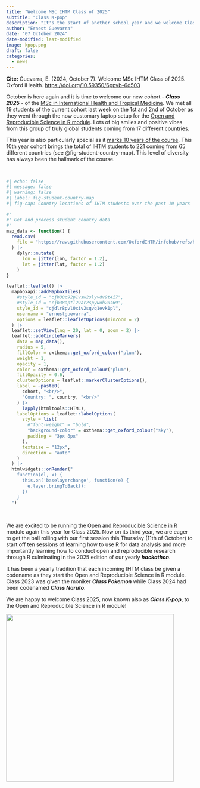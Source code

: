 ```yaml
---
title: "Welcome MSc IHTM Class of 2025"
subtitle: "Class K-pop"
description: "It's the start of another school year and we welcome Class 2025 of the MSc in International Health and Tropical Medicine as they start their journey of self-discovery and learning at the University of Oxford."
author: "Ernest Guevarra"
date: "07 October 2024"
date-modified: last-modified
image: kpop.png
draft: false
categories:
  - news
---
```


::: {.column-margin}

**Cite:** Guevarra, E. (2024, October 7). Welcome MSc IHTM Class of 2025. Oxford iHealth. [https://doi.org/10.59350/6ppvb-6d503](https://doi.org/10.59350/6ppvb-6d503)

:::

October is here again and it is time to welcome our new cohort - ***Class 2025*** - of the [MSc in International Health and Tropical Medicine](https://www.tropicalmedicine.ox.ac.uk/study-with-us/msc-ihtm). We met all 19 students of the current cohort last week on the 1st and 2nd of October as they went through the now customary laptop setup for the [Open and Reproducible Science in R module](https://oxford-ihtm.io/teaching/). Lots of big smiles and positive vibes from this group of truly global students coming from 17 different countries.

This year is also particularly special as it [marks 10 years of the course](https://www.tropicalmedicine.ox.ac.uk/news/ihtm-10-years-on). This 10th year cohort brings the total of IHTM students to 221 coming from 65 different countries (see @fig-student-country-map). This level of diversity has always been the hallmark of the course.

<br/>

```r
#| echo: false
#| message: false
#| warning: false
#| label: fig-student-country-map
#| fig-cap: Country locations of IHTM students over the past 10 years

#'
#' Get and process student country data
#' 
map_data <- function() {
  read.csv(
    file = "https://raw.githubusercontent.com/OxfordIHTM/infohub/refs/heads/main/data-raw/student_country.csv"
  ) |>
    dplyr::mutate(
      lon = jitter(lon, factor = 1.2),
      lat = jitter(lat, factor = 1.2)
    )
}

leaflet::leaflet() |>
  mapboxapi::addMapboxTiles(
    #style_id = "cjb38c92p1vsw2slyvdv9t4i7",
    #style_id = "cjb38aptl29ar2spywoh20s69",
    style_id = "cjdlr8pvl0xiv2sqvq1evk1pl",
    username = "ernestguevarra",
    options = leaflet::leafletOptions(minZoom = 2)
  ) |>
  leaflet::setView(lng = 20, lat = 0, zoom = 2) |>
  leaflet::addCircleMarkers(
    data = map_data(),
    radius = 5,
    fillColor = oxthema::get_oxford_colour("plum"),
    weight = 1,
    opacity = 1,
    color = oxthema::get_oxford_colour("plum"),
    fillOpacity = 0.6,
    clusterOptions = leaflet::markerClusterOptions(),
    label = ~paste0(
      cohort, "<br/>",
      "Country: ", country, "<br/>"
    ) |>
      lapply(htmltools::HTML),
    labelOptions = leaflet::labelOptions(
      style = list(
        #"font-weight" = "bold",
        "background-color" = oxthema::get_oxford_colour("sky"),
        padding = "3px 8px"
      ),
      textsize = "12px",
      direction = "auto"
    )
  ) |>
  htmlwidgets::onRender("
    function(el, x) {
      this.on('baselayerchange', function(e) {
        e.layer.bringToBack();
      })
    }
  ")
```

<br/>

We are excited to be running the [Open and Reproducible Science in R](https://oxford-ihtm.io/teaching/) module again this year for Class 2025. Now on its third year, we are eager to get the ball rolling with our first session this Thursday (11th of October) to start off ten sessions of learning how to use R for data analysis and more importantly learning how to conduct open and reproducible research through R culminating in the 2025 edition of our yearly ***hackathon***.

It has been a yearly tradition that each incoming IHTM class be given a codename as they start the Open and Reproducible Science in R module. Class 2023 was given the moniker ***Class Pokemon*** while Class 2024 had been codenamed ***Class Naruto***.

We are happy to welcome Class 2025, now known also as ***Class K-pop***, to the Open and Reproducible Science in R module!

![](kpop.png){fig-align="center" width="450"}





